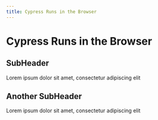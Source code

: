 ```yaml
---
title: Cypress Runs in the Browser
---
```

# Cypress Runs in the Browser

## SubHeader
Lorem ipsum dolor sit amet, consectetur adipiscing elit

## Another SubHeader
Lorem ipsum dolor sit amet, consectetur adipiscing elit
